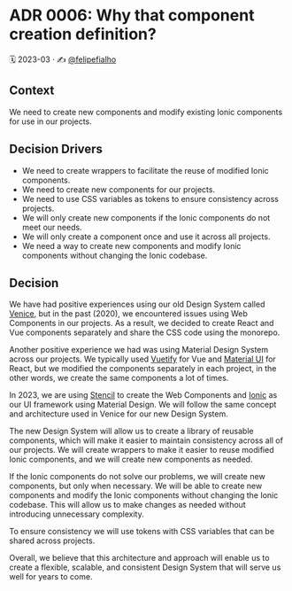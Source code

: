 
<Meta title="Docs/Architecture Decision Records/ADR 0006: Why that component creation definition?" />

# ADR 0006: Why that component creation definition?

🗓️ 2023-03 · ✍️ [@felipefialho](https://twitter.com/felipefialho_)

## Context

We need to create new components and modify existing Ionic components for use in our projects.

## Decision Drivers

* We need to create wrappers to facilitate the reuse of modified Ionic components.
* We need to create new components for our projects.
* We need to use CSS variables as tokens to ensure consistency across projects.
* We will only create new components if the Ionic components do not meet our needs.
* We will only create a component once and use it across all projects.
* We need a way to create new components and modify Ionic components without changing the Ionic codebase.

## Decision

We have had positive experiences using our old Design System called [Venice](https://github.com/juntossomosmais/venice), but in the past (2020), we encountered issues using Web Components in our projects. As a result, we decided to create React and Vue components separately and share the CSS code using the monorepo.

Another positive experience we had was using Material Design System across our projects. We typically used [Vuetify](https://vuetifyjs.com/) for Vue and [Material UI](https://material-ui.com/) for React, but we modified the components separately in each project, in the other words, we create the same components a lot of times.

In 2023, we are using [Stencil](https://stenciljs.com/) to create the Web Components and [Ionic](https://ionicframework.com/) as our UI framework using Material Design. We will follow the same concept and architecture used in Venice for our new Design System.

The new Design System will allow us to create a library of reusable components, which will make it easier to maintain consistency across all of our projects. We will create wrappers to make it easier to reuse modified Ionic components, and we will create new components as needed.

If the Ionic components do not solve our problems, we will create new components, but only when necessary. We will be able to create new components and modify the Ionic components without changing the Ionic codebase. This will allow us to make changes as needed without introducing unnecessary complexity.

To ensure consistency we will use tokens with CSS variables that can be shared across projects.

Overall, we believe that this architecture and approach will enable us to create a flexible, scalable, and consistent Design System that will serve us well for years to come.
